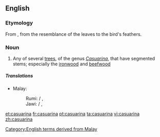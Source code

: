 {{also|Casuarina}}
==English==
{{rfi|en}}

===Etymology===
From {{etyl|ms|en}} {{term|kasuari||lang=ms|cassowary}}, from the resemblance of the leaves to the bird's feathers.

===Noun===
{{wikipedia}}
{{en-noun}}

# Any of several [[tree]]s, of the genus ''[[Casuarina]]'', that have segmented stems; especially the [[ironwood]] and [[beefwood]]

=====Translations=====
{{trans-top|trees of the genus Casuarina}}
* Malay:
*: Rumi: {{t|ms|eru}} / {{t|ms|ru}}, {{t|ms|cemara}}
*: Jawi: {{t|ms|ارو|sc=Arab}} / {{t|ms|رو|sc=Arab}}, {{t|ms|چمارا|sc=Arab}}
{{trans-mid}}
{{trans-bottom}}

[[Category:English terms derived from Malay]]

[[et:casuarina]]
[[fr:casuarina]]
[[pt:casuarina]]
[[ta:casuarina]]
[[vi:casuarina]]
[[zh:casuarina]]